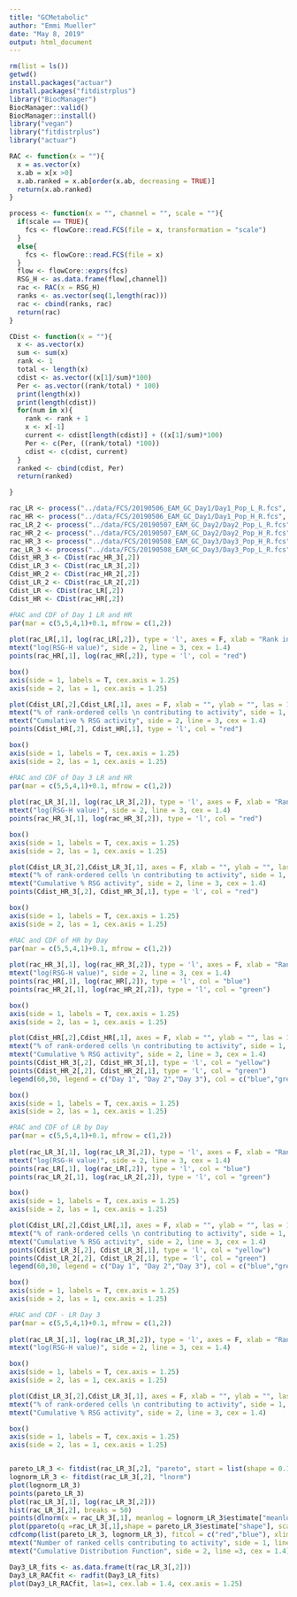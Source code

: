 ```yaml
---
title: "GCMetabolic"
author: "Emmi Mueller"
date: "May 8, 2019"
output: html_document
---
```


```r
rm(list = ls())
getwd()
install.packages("actuar")
install.packages("fitdistrplus")
library("BiocManager")
BiocManager::valid()
BiocManager::install()
library("vegan")
library("fitdistrplus")
library("actuar")
```

```r
RAC <- function(x = ""){
  x = as.vector(x)
  x.ab = x[x >0]
  x.ab.ranked = x.ab[order(x.ab, decreasing = TRUE)]
  return(x.ab.ranked)
}
```

```r
process <- function(x = "", channel = "", scale = ""){
  if(scale == TRUE){
    fcs <- flowCore::read.FCS(file = x, transformation = "scale")
  }
  else{
    fcs <- flowCore::read.FCS(file = x)
  }
  flow <- flowCore::exprs(fcs)
  RSG_H <- as.data.frame(flow[,channel])
  rac <- RAC(x = RSG_H)
  ranks <- as.vector(seq(1,length(rac)))
  rac <- cbind(ranks, rac)
  return(rac)
}
```

```r
CDist <- function(x = ""){
  x <- as.vector(x)
  sum <- sum(x)
  rank <- 1
  total <- length(x)
  cdist <- as.vector((x[1]/sum)*100)
  Per <- as.vector((rank/total) * 100)
  print(length(x))
  print(length(cdist))
  for(num in x){
    rank <- rank + 1
    x <- x[-1]
    current <- cdist[length(cdist)] + ((x[1]/sum)*100)
    Per <- c(Per, ((rank/total) *100))
    cdist <- c(cdist, current)
  }
  ranked <- cbind(cdist, Per)
  return(ranked)

}
```

```r
rac_LR <- process("../data/FCS/20190506_EAM_GC_Day1/Day1_Pop_L_R.fcs", "BL1-H")
rac_HR <- process("../data/FCS/20190506_EAM_GC_Day1/Day1_Pop_H_R.fcs", "BL1-H")
rac_LR_2 <- process("../data/FCS/20190507_EAM_GC_Day2/Day2_Pop_L_R.fcs", "BL1-H")
rac_HR_2 <- process("../data/FCS/20190507_EAM_GC_Day2/Day2_Pop_H_R.fcs", "BL1-H")
rac_HR_3 <- process("../data/FCS/20190508_EAM_GC_Day3/Day3_Pop_H_R.fcs", "BL1-H")
rac_LR_3 <- process("../data/FCS/20190508_EAM_GC_Day3/Day3_Pop_L_R.fcs", "BL1-H")
Cdist_HR_3 <- CDist(rac_HR_3[,2])
Cdist_LR_3 <- CDist(rac_LR_3[,2])
Cdist_HR_2 <- CDist(rac_HR_2[,2])
Cdist_LR_2 <- CDist(rac_LR_2[,2])
Cdist_LR <- CDist(rac_LR[,2])
Cdist_HR <- CDist(rac_HR[,2])

#RAC and CDF of Day 1 LR and HR
par(mar = c(5,5,4,1)+0.1, mfrow = c(1,2))
 
plot(rac_LR[,1], log(rac_LR[,2]), type = 'l', axes = F, xlab = "Rank in activity", ylab = "", las = 1, cex.lab = 1.4, cex.axis = 1.25)
mtext("log(RSG-H value)", side = 2, line = 3, cex = 1.4)
points(rac_HR[,1], log(rac_HR[,2]), type = 'l', col = "red")

box()
axis(side = 1, labels = T, cex.axis = 1.25)
axis(side = 2, las = 1, cex.axis = 1.25)

plot(Cdist_LR[,2],Cdist_LR[,1], axes = F, xlab = "", ylab = "", las = 1, cex.lab = 1.4, cex.axis = 1.25, type = 'l')
mtext("% of rank-ordered cells \n contributing to activity", side = 1, line = 4, cex = 1.4)
mtext("Cumulative % RSG activity", side = 2, line = 3, cex = 1.4)
points(Cdist_HR[,2], Cdist_HR[,1], type = 'l', col = "red")

box()
axis(side = 1, labels = T, cex.axis = 1.25)
axis(side = 2, las = 1, cex.axis = 1.25)

#RAC and CDF of Day 3 LR and HR
par(mar = c(5,5,4,1)+0.1, mfrow = c(1,2))
 
plot(rac_LR_3[,1], log(rac_LR_3[,2]), type = 'l', axes = F, xlab = "Rank in activity", ylab = "", las = 1, cex.lab = 1.4, cex.axis = 1.25)
mtext("log(RSG-H value)", side = 2, line = 3, cex = 1.4)
points(rac_HR_3[,1], log(rac_HR_3[,2]), type = 'l', col = "red")

box()
axis(side = 1, labels = T, cex.axis = 1.25)
axis(side = 2, las = 1, cex.axis = 1.25)

plot(Cdist_LR_3[,2],Cdist_LR_3[,1], axes = F, xlab = "", ylab = "", las = 1, cex.lab = 1.4, cex.axis = 1.25, type = 'l')
mtext("% of rank-ordered cells \n contributing to activity", side = 1, line = 4, cex = 1.4)
mtext("Cumulative % RSG activity", side = 2, line = 3, cex = 1.4)
points(Cdist_HR_3[,2], Cdist_HR_3[,1], type = 'l', col = "red")

box()
axis(side = 1, labels = T, cex.axis = 1.25)
axis(side = 2, las = 1, cex.axis = 1.25)

#RAC and CDF of HR by Day
par(mar = c(5,5,4,1)+0.1, mfrow = c(1,2))
 
plot(rac_HR_3[,1], log(rac_HR_3[,2]), type = 'l', axes = F, xlab = "Rank in activity", ylab = "", las = 1, cex.lab = 1.4, cex.axis = 1.25, col = "yellow")
mtext("log(RSG-H value)", side = 2, line = 3, cex = 1.4)
points(rac_HR[,1], log(rac_HR[,2]), type = 'l', col = "blue")
points(rac_HR_2[,1], log(rac_HR_2[,2]), type = 'l', col = "green")

box()
axis(side = 1, labels = T, cex.axis = 1.25)
axis(side = 2, las = 1, cex.axis = 1.25)

plot(Cdist_HR[,2],Cdist_HR[,1], axes = F, xlab = "", ylab = "", las = 1, cex.lab = 1.4, cex.axis = 1.25, type = 'l', col = "blue")
mtext("% of rank-ordered cells \n contributing to activity", side = 1, line = 4, cex = 1.4)
mtext("Cumulative % RSG activity", side = 2, line = 3, cex = 1.4)
points(Cdist_HR_3[,2], Cdist_HR_3[,1], type = 'l', col = "yellow")
points(Cdist_HR_2[,2], Cdist_HR_2[,1], type = 'l', col = "green")
legend(60,30, legend = c("Day 1", "Day 2","Day 3"), col = c("blue","green", "yellow"), pch = 20)

box()
axis(side = 1, labels = T, cex.axis = 1.25)
axis(side = 2, las = 1, cex.axis = 1.25)

#RAC and CDF of LR by Day
par(mar = c(5,5,4,1)+0.1, mfrow = c(1,2))
 
plot(rac_LR_3[,1], log(rac_LR_3[,2]), type = 'l', axes = F, xlab = "Rank in activity", ylab = "", las = 1, cex.lab = 1.4, cex.axis = 1.25, col = "yellow")
mtext("log(RSG-H value)", side = 2, line = 3, cex = 1.4)
points(rac_LR[,1], log(rac_LR[,2]), type = 'l', col = "blue")
points(rac_LR_2[,1], log(rac_LR_2[,2]), type = 'l', col = "green")

box()
axis(side = 1, labels = T, cex.axis = 1.25)
axis(side = 2, las = 1, cex.axis = 1.25)

plot(Cdist_LR[,2],Cdist_LR[,1], axes = F, xlab = "", ylab = "", las = 1, cex.lab = 1.4, cex.axis = 1.25, type = 'l', col = "blue")
mtext("% of rank-ordered cells \n contributing to activity", side = 1, line = 4, cex = 1.4)
mtext("Cumulative % RSG activity", side = 2, line = 3, cex = 1.4)
points(Cdist_LR_3[,2], Cdist_LR_3[,1], type = 'l', col = "yellow")
points(Cdist_LR_2[,2], Cdist_LR_2[,1], type = 'l', col = "green")
legend(60,30, legend = c("Day 1", "Day 2","Day 3"), col = c("blue","green", "yellow"), pch = 20)

box()
axis(side = 1, labels = T, cex.axis = 1.25)
axis(side = 2, las = 1, cex.axis = 1.25)

#RAC and CDF - LR Day 3
par(mar = c(5,5,4,1)+0.1, mfrow = c(1,2))
 
plot(rac_LR_3[,1], log(rac_LR_3[,2]), type = 'l', axes = F, xlab = "Rank in activity", ylab = "", las = 1, cex.lab = 1.4, cex.axis = 1.25, col = "red")
mtext("log(RSG-H value)", side = 2, line = 3, cex = 1.4)

box()
axis(side = 1, labels = T, cex.axis = 1.25)
axis(side = 2, las = 1, cex.axis = 1.25)

plot(Cdist_LR_3[,2],Cdist_LR_3[,1], axes = F, xlab = "", ylab = "", las = 1, cex.lab = 1.4, cex.axis = 1.25, type = 'l', col = "red")
mtext("% of rank-ordered cells \n contributing to activity", side = 1, line = 4, cex = 1.4)
mtext("Cumulative % RSG activity", side = 2, line = 3, cex = 1.4)

box()
axis(side = 1, labels = T, cex.axis = 1.25)
axis(side = 2, las = 1, cex.axis = 1.25)


pareto_LR_3 <- fitdist(rac_LR_3[,2], "pareto", start = list(shape = 0.1, scale = 10))
lognorm_LR_3 <- fitdist(rac_LR_3[,2], "lnorm")
plot(lognorm_LR_3)
points(pareto_LR_3)
plot(rac_LR_3[,1], log(rac_LR_3[,2]))
hist(rac_LR_3[,2], breaks = 50)
points(dlnorm(x = rac_LR_3[,1], meanlog = lognorm_LR_3$estimate["meanlog"], sdlog = lognorm_LR_3$estimate["sdlog"]), col = "red")
plot(ppareto(q =rac_LR_3[,1],shape = pareto_LR_3$estimate["shape"], scale = pareto_LR_3$estimate["scale"]), col = "red")
cdfcomp(list(pareto_LR_3, lognorm_LR_3), fitcol = c("red","blue"), xlim = c(0, 4e+05), ylab = "", xlab = "", datapch = 19,xlogscale = FALSE, ylogscale = FALSE, main = "Low Complexity Reactor - Day 3 Empirical and Fitted CDFs", do.points = TRUE)
mtext("Number of ranked cells contributing to activity", side = 1, line = 3, cex = 1.4)
mtext("Cumulative Distribution Function", side = 2, line =3, cex = 1.4)
```

```r
Day3_LR_fits <- as.data.frame(t(rac_LR_3[,2]))
Day3_LR_RACfit <- radfit(Day3_LR_fits)
plot(Day3_LR_RACfit, las=1, cex.lab = 1.4, cex.axis = 1.25)
```